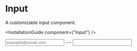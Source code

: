 
# Input

A customizable input component.

<InstallationGuide component={"Input"} />

<ComponentWrapper>
  <Input
    className="w-[500px]"
    type="email"
    label="Email"
    placeholder="example@email.com"
  />
</ComponentWrapper>
---
<ComponentWrapper>
  <Input
    className="w-[500px]"
    type="password"
    label="Password"
    labelType="floating"
  />
</ComponentWrapper>